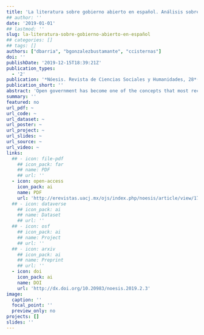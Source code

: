 ```yaml
---
title: 'La literatura sobre gobierno abierto en español. Análisis sobre las dinámicas de producción y citación'
## author: ''
date: '2019-01-01'
## lastmod: ''
slug: la-literatura-sobre-gobierno-abierto-en-español
## categories: []
## tags: []
authors: ["dbarria", "bgonzalezbustamante", "ccisternas"]
doi: ''
publishDate: '2019-12-15T18:39:21Z'
publication_types:
  - '2'
publication: '*Nóesis. Revista de Ciencias Sociales y Humanidades, 28*(56), 22-42. DOI: 10.20983/noesis.2019.2.3'
publication_short: ''
abstract: 'Open government has become one of the concepts that most recently attracted professionals and academics dedicated to public administration. Likewise, it is possible to notice the appearance of a growing volume of academic works dedicated to analysing the concept and experiences of open government in the region. This paper analyses the academic production in Spanish on open government. For this, texts published in specialised journals between 2009 and 2015 are identified. It characterises the main publication channels, indexing levels of journals that publish articles of the topic as well as bibliographic references. This is complemented by a citation network analysis and a statistical model that evaluates determinants of centrality in the network. One of the findings is that non-academic documents are more likely to be central in the citation network.'
summary: ''
featured: no
url_pdf: ~
url_code: ~
url_dataset: ~
url_poster: ~
url_project: ~
url_slides: ~
url_source: ~
url_video: ~
links:
  ## - icon: file-pdf
    ## icon_pack: far
    ## name: PDF
    ## url: ''
  - icon: open-access 
    icon_pack: ai
    name: PDF
    url: 'http://erevistas.uacj.mx/ojs/index.php/noesis/article/view/1718'
  ## - icon: dataverse
    ## icon_pack: ai
    ## name: Dataset
    ## url: ''
  ## - icon: osf
    ## icon_pack: ai
    ## name: Project
    ## url: ''
  ## - icon: arxiv
    ## icon_pack: ai
    ## name: Preprint
    ## url: ''
  - icon: doi
    icon_pack: ai
    name: DOI
    url: 'http://dx.doi.org/10.20983/noesis.2019.2.3'
image:
  caption: ''
  focal_point: ''
  preview_only: no
projects: []
slides: ''
---
```

